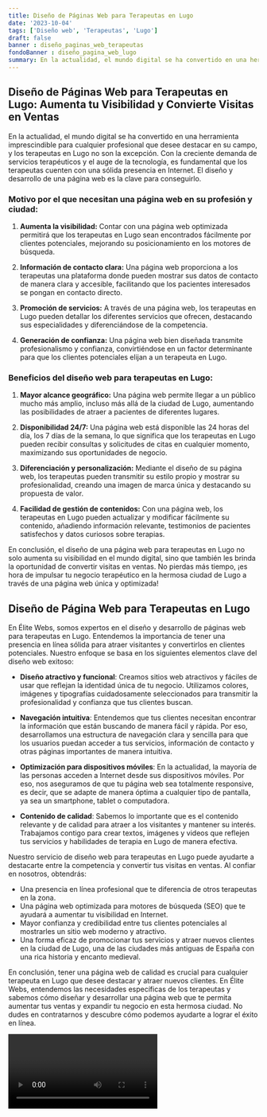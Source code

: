 ```yaml
---
title: Diseño de Páginas Web para Terapeutas en Lugo
date: '2023-10-04'
tags: ['Diseño web', 'Terapeutas', 'Lugo']
draft: false
banner : diseño_paginas_web_terapeutas
fondoBanner : diseño_pagina_web_lugo
summary: En la actualidad, el mundo digital se ha convertido en una herramienta imprescindible para cualquier profesional que desee destacar en su campo, y los terapeutas en Lugo no son la excepción. Con la creciente demanda de servicios terapéuticos y el auge de la tecnología, es fundamental que los terapeutas cuenten con una sólida presencia en Internet. El diseño y desarrollo de una página web es la clave para conseguirlo.
---
```


## Diseño de Páginas Web para Terapeutas en Lugo: Aumenta tu Visibilidad y Convierte Visitas en Ventas

En la actualidad, el mundo digital se ha convertido en una herramienta imprescindible para cualquier profesional que desee destacar en su campo, y los terapeutas en Lugo no son la excepción. Con la creciente demanda de servicios terapéuticos y el auge de la tecnología, es fundamental que los terapeutas cuenten con una sólida presencia en Internet. El diseño y desarrollo de una página web es la clave para conseguirlo.

### Motivo por el que necesitan una página web en su profesión y ciudad:

1. **Aumenta la visibilidad:** Contar con una página web optimizada permitirá que los terapeutas en Lugo sean encontrados fácilmente por clientes potenciales, mejorando su posicionamiento en los motores de búsqueda.

2. **Información de contacto clara:** Una página web proporciona a los terapeutas una plataforma donde pueden mostrar sus datos de contacto de manera clara y accesible, facilitando que los pacientes interesados se pongan en contacto directo.

3. **Promoción de servicios:** A través de una página web, los terapeutas en Lugo pueden detallar los diferentes servicios que ofrecen, destacando sus especialidades y diferenciándose de la competencia.

4. **Generación de confianza:** Una página web bien diseñada transmite profesionalismo y confianza, convirtiéndose en un factor determinante para que los clientes potenciales elijan a un terapeuta en Lugo.

### Beneficios del diseño web para terapeutas en Lugo:

1. **Mayor alcance geográfico:** Una página web permite llegar a un público mucho más amplio, incluso más allá de la ciudad de Lugo, aumentando las posibilidades de atraer a pacientes de diferentes lugares.

2. **Disponibilidad 24/7:** Una página web está disponible las 24 horas del día, los 7 días de la semana, lo que significa que los terapeutas en Lugo pueden recibir consultas y solicitudes de citas en cualquier momento, maximizando sus oportunidades de negocio.

3. **Diferenciación y personalización:** Mediante el diseño de su página web, los terapeutas pueden transmitir su estilo propio y mostrar su profesionalidad, creando una imagen de marca única y destacando su propuesta de valor.

4. **Facilidad de gestión de contenidos:** Con una página web, los terapeutas en Lugo pueden actualizar y modificar fácilmente su contenido, añadiendo información relevante, testimonios de pacientes satisfechos y datos curiosos sobre terapias.

En conclusión, el diseño de una página web para terapeutas en Lugo no solo aumenta su visibilidad en el mundo digital, sino que también les brinda la oportunidad de convertir visitas en ventas. No pierdas más tiempo, ¡es hora de impulsar tu negocio terapéutico en la hermosa ciudad de Lugo a través de una página web única y optimizada!

<GifSeo />

<Cta />

## Diseño de Página Web para Terapeutas en Lugo

En Élite Webs, somos expertos en el diseño y desarrollo de páginas web para terapeutas en Lugo. Entendemos la importancia de tener una presencia en línea sólida para atraer visitantes y convertirlos en clientes potenciales. Nuestro enfoque se basa en los siguientes elementos clave del diseño web exitoso:

- **Diseño atractivo y funcional**: Creamos sitios web atractivos y fáciles de usar que reflejan la identidad única de tu negocio. Utilizamos colores, imágenes y tipografías cuidadosamente seleccionados para transmitir la profesionalidad y confianza que tus clientes buscan.

- **Navegación intuitiva**: Entendemos que tus clientes necesitan encontrar la información que están buscando de manera fácil y rápida. Por eso, desarrollamos una estructura de navegación clara y sencilla para que los usuarios puedan acceder a tus servicios, información de contacto y otras páginas importantes de manera intuitiva.

- **Optimización para dispositivos móviles**: En la actualidad, la mayoría de las personas acceden a Internet desde sus dispositivos móviles. Por eso, nos aseguramos de que tu página web sea totalmente responsive, es decir, que se adapte de manera óptima a cualquier tipo de pantalla, ya sea un smartphone, tablet o computadora.

- **Contenido de calidad**: Sabemos lo importante que es el contenido relevante y de calidad para atraer a los visitantes y mantener su interés. Trabajamos contigo para crear textos, imágenes y videos que reflejen tus servicios y habilidades de terapia en Lugo de manera efectiva.

Nuestro servicio de diseño web para terapeutas en Lugo puede ayudarte a destacarte entre la competencia y convertir tus visitas en ventas. Al confiar en nosotros, obtendrás:

- Una presencia en línea profesional que te diferencia de otros terapeutas en la zona.
- Una página web optimizada para motores de búsqueda (SEO) que te ayudará a aumentar tu visibilidad en Internet.
- Mayor confianza y credibilidad entre tus clientes potenciales al mostrarles un sitio web moderno y atractivo.
- Una forma eficaz de promocionar tus servicios y atraer nuevos clientes en la ciudad de Lugo, una de las ciudades más antiguas de España con una rica historia y encanto medieval.

En conclusión, tener una página web de calidad es crucial para cualquier terapeuta en Lugo que desee destacar y atraer nuevos clientes. En Élite Webs, entendemos las necesidades específicas de los terapeutas y sabemos cómo diseñar y desarrollar una página web que te permita aumentar tus ventas y expandir tu negocio en esta hermosa ciudad. No dudes en contratarnos y descubre cómo podemos ayudarte a lograr el éxito en línea.

<Video />

<CtaBot job='Terapeutas' city='Lugo'/>

<Gmaps query='Lugo+españa+maps' />